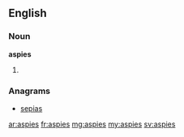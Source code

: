 ==English==

===Noun===
'''aspies'''

# {{plural of|aspie}}

===Anagrams===
* [[sepias#English|sepias]]

[[ar:aspies]]
[[fr:aspies]]
[[mg:aspies]]
[[my:aspies]]
[[sv:aspies]]